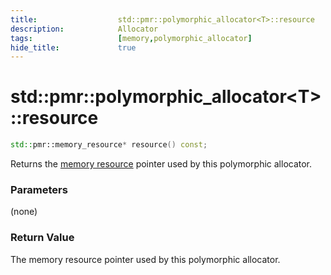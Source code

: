 ```yaml
---
title:                  std::pmr::polymorphic_allocator<T>::resource
description:            Allocator
tags:                   [memory,polymorphic_allocator]
hide_title:             true
---
```


# std::pmr::polymorphic_allocator&lt;T>::resource

```cpp title='Since C++17'
std::pmr::memory_resource* resource() const;
```
Returns the [memory resource](/docs/std/memory/memory_resource) pointer used by this polymorphic allocator.

### Parameters
(none)

### Return Value
The memory resource pointer used by this polymorphic allocator.